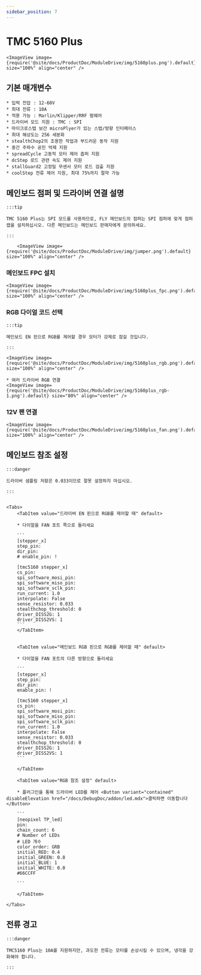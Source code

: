 ```yaml
---
sidebar_position: 7
---
```








# TMC 5160 Plus

    <ImageView image={require('@site/docs/ProductDoc/ModuleDrive/img/5160plus.png').default} size="100%" align="center" />

## 기본 매개변수

    * 입력 전압 : 12-60V
    * 최대 전류 : 10A
    * 적용 가능 : Marlin/Klipper/RRF 펌웨어
    * 드라이버 모드 지원 : TMC : SPI
    * 마이크로스텝 보간 microPlyer가 있는 스텝/방향 인터페이스
    * 최대 해상도는 256 세분화
    * stealthChop2의 조용한 작업과 부드러운 동작 지원
    * 중간 주파수 공진 억제 지원
    * spreadCycle 고동적 모터 제어 촙퍼 지원
    * dcStep 로드 관련 속도 제어 지원
    * stallGuard2 고정밀 무센서 모터 로드 검출 지원
    * coolStep 전류 제어 지원, 최대 75%까지 절약 가능

## 메인보드 점퍼 및 드라이버 연결 설명

    :::tip

    TMC 5160 Plus는 SPI 모드를 사용하므로, FLY 메인보드의 점퍼는 SPI 점퍼에 맞게 점퍼 캡을 설치하십시오. 다른 메인보드는 메인보드 판매자에게 문의하세요.

    :::

        <ImageView image={require('@site/docs/ProductDoc/ModuleDrive/img/jumper.png').default} size="100%" align="center" />

### 메인보드 FPC 설치

    <ImageView image={require('@site/docs/ProductDoc/ModuleDrive/img/5160plus_fpc.png').default} size="100%" align="center" />

### RGB 다이얼 코드 선택

    :::tip

    메인보드 EN 핀으로 RGB를 제어할 경우 모터가 강제로 잠길 것입니다.

    :::

    <ImageView image={require('@site/docs/ProductDoc/ModuleDrive/img/5160plus_rgb.png').default} size="100%" align="center" />
    
    * 여러 드라이버 RGB 연결
    <ImageView image={require('@site/docs/ProductDoc/ModuleDrive/img/5160plus_rgb-1.png').default} size="80%" align="center" />


### 12V 팬 연결

    <ImageView image={require('@site/docs/ProductDoc/ModuleDrive/img/5160plus_fan.png').default} size="100%" align="center" />

## 메인보드 참조 설정

    :::danger

    드라이버 샘플링 저항은 0.033이므로 잘못 설정하지 마십시오.

    :::


    <Tabs>
        <TabItem value="드라이버 EN 핀으로 RGB를 제어할 때" default>
        
        * 다이얼을 FAN 포트 쪽으로 돌리세요

        ```
        [stepper_x]
        step_pin: 
        dir_pin: 
        # enable_pin: !

        [tmc5160 stepper_x]
        cs_pin: 
        spi_software_mosi_pin: 
        spi_software_miso_pin: 
        spi_software_sclk_pin: 
        run_current: 1.0
        interpolate: False
        sense_resistor: 0.033
        stealthchop_threshold: 0
        driver_DISS2G: 1
        driver_DISS2VS: 1
        ```
        </TabItem>


        <TabItem value="메인보드 RGB 핀으로 RGB를 제어할 때" default>
        
        * 다이얼을 FAN 포트의 다른 방향으로 돌리세요

        ```
        [stepper_x]
        step_pin: 
        dir_pin: 
        enable_pin: !
        
        [tmc5160 stepper_x]
        cs_pin: 
        spi_software_mosi_pin: 
        spi_software_miso_pin: 
        spi_software_sclk_pin: 
        run_current: 1.0
        interpolate: False
        sense_resistor: 0.033
        stealthchop_threshold: 0
        driver_DISS2G: 1
        driver_DISS2VS: 1
        ```  

        </TabItem>

        <TabItem value="RGB 참조 설정" default>

        * 플러그인을 통해 드라이버 LED를 제어 <Button variant="contained" disableElevation href="/docs/DebugDoc/addon/led.mdx">클릭하면 이동합니다</Button>

        ```
        [neopixel TP_led]
        pin: 
        chain_count: 6
        # Number of LEDs
        # LED 개수
        color_order: GRB
        initial_RED: 0.4    
        initial_GREEN: 0.8
        initial_BLUE: 1
        initial_WHITE: 0.0
        #66CCFF 

        ```  

        </TabItem>

    </Tabs>

## 전류 경고

    :::danger

    TMC5160 Plus는 10A를 지원하지만, 과도한 전류는 모터를 손상시킬 수 있으며, 냉각을 강화해야 합니다.

    :::